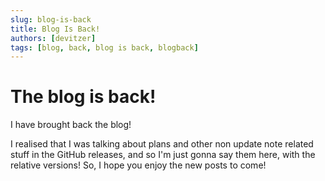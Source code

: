 ```yaml
---
slug: blog-is-back
title: Blog Is Back!
authors: [devitzer]
tags: [blog, back, blog is back, blogback]
---
```


# The blog is back!

I have brought back the blog!

I realised that I was talking about plans and other non update note related stuff in the GitHub releases, and so I'm just gonna say them here, with the relative versions!
So, I hope you enjoy the new posts to come!